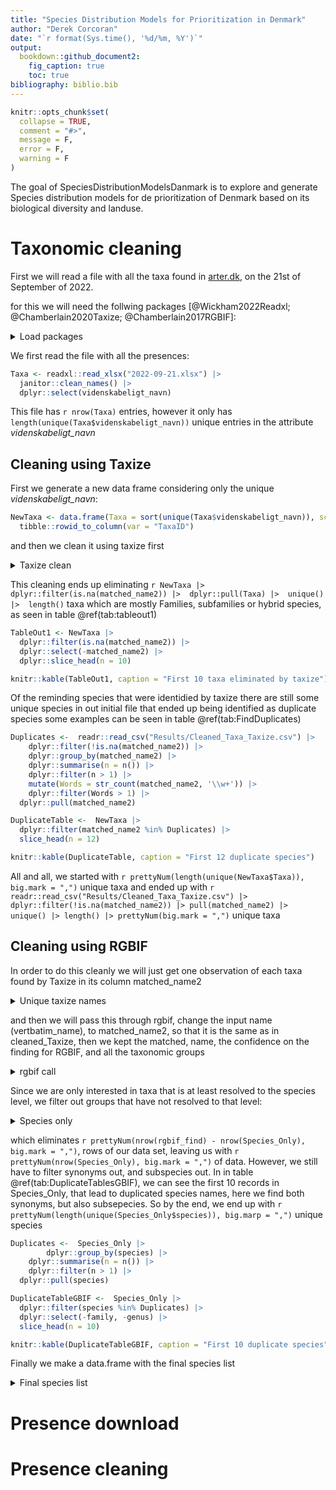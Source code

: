 ```yaml
---
title: "Species Distribution Models for Prioritization in Denmark"
author: "Derek Corcoran"
date: "`r format(Sys.time(), '%d/%m, %Y')`"
output:
  bookdown::github_document2:
    fig_caption: true
    toc: true
bibliography: biblio.bib
---
```


<!-- README.md is generated from README.Rmd. Please edit that file -->

```r
knitr::opts_chunk$set(
  collapse = TRUE,
  comment = "#>",
  message = F,
  error = F,
  warning = F
)
```

<!-- badges: start -->
<!-- badges: end -->

The goal of SpeciesDistributionModelsDanmark is to explore and generate Species distribution models for de prioritization of Denmark based on its biological diversity and landuse.

# Taxonomic cleaning

First we will read a file with all the taxa found in [arter.dk](https://arter.dk/landing-page), on the 21st of September of 2022.

for this we will need the follwing packages [@Wickham2022Readxl; @Chamberlain2020Taxize; @Chamberlain2017RGBIF]:

<details style=\"margin-bottom:10px;\">
<summary>Load packages</summary>
```r
library(readxl)
library(taxize)
library(rgbif)
library(janitor)
library(dplyr)
library(stringr)
```
</details>

We first read the file with all the presences:

```r
Taxa <- readxl::read_xlsx("2022-09-21.xlsx") |> 
  janitor::clean_names() |> 
  dplyr::select(videnskabeligt_navn)
```

This file has `r nrow(Taxa)` entries, however it only has `length(unique(Taxa$videnskabeligt_navn))` unique entries in the attribute *videnskabeligt_navn*

## Cleaning using Taxize

First we generate a new data frame considering only the unique *videnskabeligt_navn*:

```r
NewTaxa <- data.frame(Taxa = sort(unique(Taxa$videnskabeligt_navn)), score = NA, matched_name2 = NA) |> 
  tibble::rowid_to_column(var = "TaxaID")
```

and then we clean it using taxize first


<details style=\"margin-bottom:10px;\">
<summary>Taxize clean</summary>
```r

dir.create("Results")

for(i in 1:nrow(NewTaxa)){
  try({
    Temp <- taxize::gnr_resolve(NewTaxa$Taxa[i],
                                         data_source_ids = "11", canonical = TRUE, best_match_only = T) |> 
      dplyr::select(score, matched_name2)
    NewTaxa[i,3:4] <- Temp
      if((i %% 50) == 0){
      message(paste(i, "of", nrow(NewTaxa), "Ready!", Sys.time()))
      readr::write_csv(NewTaxa, "Results/Cleaned_Taxa_Taxize.csv")
    }
    gc()
  }, silent = T)
  
}
```
</details>

This cleaning ends up eliminating `r NewTaxa |> dplyr::filter(is.na(matched_name2)) |>  dplyr::pull(Taxa) |>  unique() |>  length()` taxa which are mostly Families, subfamilies or hybrid species, as seen in table \@ref(tab:tableout1)

```r
TableOut1 <- NewTaxa |> 
  dplyr::filter(is.na(matched_name2)) |> 
  dplyr::select(-matched_name2) |> 
  dplyr::slice_head(n = 10)

knitr::kable(TableOut1, caption = "First 10 taxa eliminated by taxize")
```

Of the reminding species that were identidied by taxize there are still some unique species in out initial file that ended up being identified as duplicate species some examples can be seen in table \@ref(tab:FindDuplicates)


```r
Duplicates <-  readr::read_csv("Results/Cleaned_Taxa_Taxize.csv") |> 
    dplyr::filter(!is.na(matched_name2)) |> 
    dplyr::group_by(matched_name2) |> 
    dplyr::summarise(n = n()) |> 
    dplyr::filter(n > 1) |> 
    mutate(Words = str_count(matched_name2, '\\w+')) |> 
    dplyr::filter(Words > 1) |> 
  dplyr::pull(matched_name2)

DuplicateTable <-  NewTaxa |> 
  dplyr::filter(matched_name2 %in% Duplicates) |> 
  slice_head(n = 12)

knitr::kable(DuplicateTable, caption = "First 12 duplicate species")
```
All and all, we started with `r prettyNum(length(unique(NewTaxa$Taxa)), big.mark = ",")` unique taxa and ended up with `r readr::read_csv("Results/Cleaned_Taxa_Taxize.csv") |>   dplyr::filter(!is.na(matched_name2)) |> pull(matched_name2) |> unique() |> length() |> prettyNum(big.mark = ",")` unique taxa

## Cleaning using RGBIF

In order to do this cleanly we will just get one observation of each taxa found by Taxize in its column matched_name2


<details style=\"margin-bottom:10px;\">
<summary>Unique taxize names</summary>
```r
Cleaned_Taxize <- NewTaxa |> 
  dplyr::filter(!is.na(matched_name2)) |> 
  dplyr::group_by(matched_name2) |> 
  dplyr::filter(TaxaID == min(TaxaID)) |> 
  ungroup()

```
</details>

and then we will pass this through rgbif, change the input name (vertbatim_name), to matched_name2, so that it is the same as in cleaned_Taxize, then we kept the matched, name, the confidence on the finding for RGBIF, and all the taxonomic groups

<details style=\"margin-bottom:10px;\">
<summary>rgbif call</summary>
```r
rgbif_find <- rgbif::name_backbone_checklist(Cleaned_Taxize$matched_name2) |>
  # Change name to match the cleaned_taxize dataset
  dplyr::rename(matched_name2 = verbatim_name) |> 
  dplyr::relocate(matched_name2, .before = everything()) |> 
  dplyr::select(matched_name2, confidence, kingdom, phylum, order, family, genus, species)

readr::write_csv(rgbif_find, "Results/Cleaned_Taxa_rgbif.csv")
```
</details>

Since we are only interested in taxa that is at least resolved to the species level, we filter out groups that have not resolved to that level:

<details style=\"margin-bottom:10px;\">
<summary>Species only</summary>
```r
Species_Only <- rgbif_find |> 
  dplyr::filter(!is.na(species))
```
</details>

which eliminates `r prettyNum(nrow(rgbif_find) - nrow(Species_Only), big.mark = ",")`, rows of our data set, leaving us with `r prettyNum(nrow(Species_Only), big.mark = ",")` of data. However, we still have to filter synonyms out, and subspecies out. In in table \@ref(tab:DuplicateTablesGBIF), we can see the first 10 records in Species_Only, that lead to duplicated species names, here we find both synonyms, but also subsepecies. So by the end, we end up with `r prettyNum(length(unique(Species_Only$species)), big.marp = ",")` unique species


```r
Duplicates <-  Species_Only |> 
        dplyr::group_by(species) |> 
    dplyr::summarise(n = n()) |> 
    dplyr::filter(n > 1) |> 
  dplyr::pull(species)

DuplicateTableGBIF <-  Species_Only |> 
  dplyr::filter(species %in% Duplicates) |> 
  dplyr::select(-family, -genus) |> 
  slice_head(n = 10)

knitr::kable(DuplicateTableGBIF, caption = "First 10 duplicate species")
```

Finally we make a data.frame with the final species list

<details style=\"margin-bottom:10px;\">
<summary>Final species list</summary>
```r
FinalSpeciesList <- Species_Only |> 
  group_by(species) |> 
  dplyr::filter(confidence == max(confidence))
readr::write_csv(FinalSpeciesList, "Results/FinalSpeciesList.csv")
```
</details>



# Presence download

# Presence cleaning



